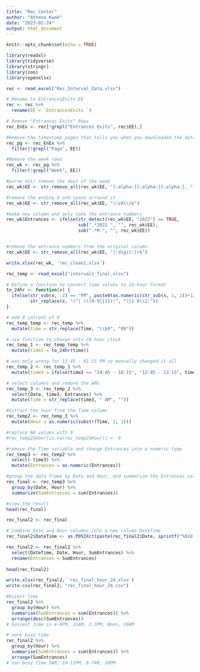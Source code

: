 ```yaml
---
title: "Rec Center"
author: "Athena Kwok"
date: "2023-02-24"
output: html_document
---
```


```r
knitr::opts_chunk$set(echo = TRUE)
```

```r
library(readxl)
library(tidyverse)
library(stringr)
library(zoo)
library(openxlsx)
```


```r
rec <- read_excel("Rec_Interval_Data.xlsx")
```


```r
# Rename to EntrancesExits EE
rec <- rec %>%
  rename(EE = `EntrancesExits `)

# Remove "Entrances Exits" Rows
rec_EnEx <- rec[!grepl("Entrances Exits", rec$EE),]

#Remove the timestamp pages that tells you when you downloaded the data
rec_pg <- rec_EnEx %>% 
  filter(!grepl("Page", EE))

#Remove the week rows
rec_wk <- rec_pg %>% 
  filter(!grepl("Week", EE))

#parse out/ remove the days of the week 
rec_wk$EE <- str_remove_all(rec_wk$EE, "[:alpha:][:alpha:][:alpha:], ")

#remove the ending 0 and space arround it 
rec_wk$EE <- str_remove_all(rec_wk$EE, "\\s0\\s$")
```


```r
#make new column and only take the entrance numbers 
rec_wk$Entrances <- ifelse(str_detect(rec_wk$EE, "2022") == TRUE, 
                           sub(".*2022 ", "", rec_wk$EE), 
                           sub(".*M ", "", rec_wk$EE))


#remove the entrance numbers from the original column
rec_wk$EE <- str_remove_all(rec_wk$EE, "[:digit:]+$")
```


```r
write.xlsx(rec_wk, 'rec_clean1.xlsx')
```

```r
rec_temp <- read_excel("intervals_final.xlsx")
```


```r
# Define a function to convert time values to 24-hour format
to_24hr <- function(x) {
  ifelse(str_sub(x, -2) == "PM", paste0(as.numeric(str_sub(x, 1, 2))+12, str_sub(x, 3, 5), " - ", as.numeric(str_sub(str_split(x, " - ")[[1]][2], 1, 2))+12, str_sub(str_split(x, " - ")[[1]][2], 3, 5)),
         str_replace(x, "(^| )([0-9]{1}):", "\\1 0\\2:"))
}
```


```r
# add 0 infront of 9
rec_temp_temp <- rec_temp %>%
  mutate(time = str_replace(Time, "\\b9", "09"))

# use function to change into 24 hour clock
rec_temp_1 <- rec_temp_temp %>% 
  mutate(time2 = to_24hr(time))

# was only wrong for 12:45 - 01:15 PM so manually changed it all 
rec_temp_2 <- rec_temp_1 %>% 
  mutate(time3 = ifelse(time2 == "24:45 - 18:15", "12:45 - 13:15", time2))

# select columns and remove the AMs 
rec_temp_3 <- rec_temp_2 %>%
  select(Date, time3, Entrances) %>%
  mutate(Time = str_replace(time3, " AM", ""))
```


```r
#extract the hour from the Time column
rec_temp2 <- rec_temp_3 %>%
  mutate(Hour = as.numeric(substr(Time, 1, 2)))

#replace NA values with 9
#rec_temp2$Hour[is.na(rec_temp2$Hour)] <- 9

#remove the Time variable and change Entrances into a numeric type 
rec_temp3 <- rec_temp2 %>%
  select(-time3) %>%
  mutate(Entrances = as.numeric(Entrances))
```


```r
#group the data frame by Date and Hour, and summarize the Entrances column
rec_final <- rec_temp3 %>%
  group_by(Date, Hour) %>%
  summarize(SumEntrances = sum(Entrances))

#view the result
head(rec_final)
```

```r
rec_final2 <- rec_final

# Combine Date and Hour columns into a new column DateTime
rec_final2$DateTime <- as.POSIXct(paste(rec_final2$Date, sprintf("%02d:00:00", rec_final2$Hour)), format="%Y-%m-%d %H:%M:%S")

rec_final2 <- rec_final2 %>%
  select(DateTime, Date, Hour, SumEntrances) %>%
  rename(Entrances = SumEntrances)
  
head(rec_final2)
```

```r
write.xlsx(rec_final2, 'rec_final_hour_24.xlsx')
write.csv(rec_final2, "rec_final_hour_24.csv")
```

```r
#buiest time 
rec_final2 %>%
  group_by(Hour) %>%
  summarise(SumEntrances = sum(Entrances)) %>%
  arrange(desc(SumEntrances))
# busiest time is 4-6PM, 11AM, 2-3PM, Noon, 10AM 

# none busy time 
rec_final2 %>%
  group_by(Hour) %>%
  summarise(SumEntrances = sum(Entrances)) %>%
  arrange(SumEntrances)
# non busy time 5AM, 10-11PM, 6-7AM, 10PM
```


